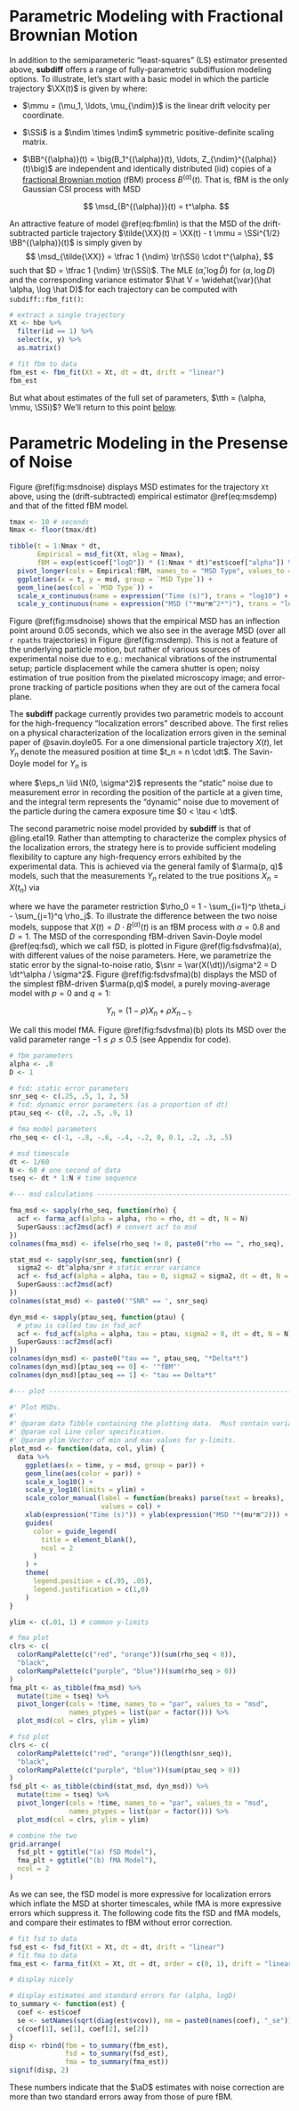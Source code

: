 # Parametric Modeling with Fractional Brownian Motion

In addition to the semiparameteric "least-squares" (LS) estimator presented above, **subdiff** offers a range of fully-parametric subdiffusion modeling options.  To illustrate, let's start with a basic model in which the particle trajectory $\XX(t)$ is given by
\begin{equation}
  \XX(t) = \mmu \cdot t + \SSi^{1/2} \BB^{(\alpha)}(t),
  (\#eq:fbmlin)
\end{equation}
where:

- $\mmu = (\mu_1, \ldots, \mu_{\ndim})$ is the linear drift velocity per coordinate.

- $\SSi$ is a $\ndim \times \ndim$ symmetric positive-definite scaling matrix.

- $\BB^{(\alpha)}(t) = \big(B_1^{(\alpha)}(t), \ldots, Z_{\ndim}^{(\alpha)}(t)\big)$ are independent and identically distributed (iid) copies of a [fractional Brownian motion](https://en.wikipedia.org/wiki/Fractional_Brownian_motion) (fBM) process $B^{(\alpha)}(t)$.  That is, fBM is the only Gaussian CSI process with MSD

	$$
	\msd_{B^{(\alpha)}}(t) = t^\alpha.
	$$

An attractive feature of model \@ref(eq:fbmlin) is that the MSD of the drift-subtracted particle trajectory $\tilde{\XX}(t) = \XX(t) - t \mmu = \SSi^{1/2} \BB^{(\alpha)}(t)$ is simply given by
$$
\msd_{\tilde{\XX}} = \tfrac 1 {\ndim} \tr(\SSi) \cdot  t^{\alpha},
$$
such that $D = \tfrac 1 {\ndim} \tr(\SSi)$.  The MLE $(\hat \alpha, \log \hat D)$ for $(\alpha, \log D)$ and the corresponding variance estimator $\hat V = \widehat{\var}(\hat \alpha, \log \hat D)$ for each trajectory can be computed with `subdiff::fbm_fit()`:

```r
# extract a single trajectory
Xt <- hbe %>%
  filter(id == 1) %>%
  select(x, y) %>%
  as.matrix()

# fit fbm to data
fbm_est <- fbm_fit(Xt = Xt, dt = dt, drift = "linear")
fbm_est
```

But what about estimates of the full set of parameters, $\tth = (\alpha, \mmu, \SSi)$?  We'll return to this point [below](#deltamethod).

# Parametric Modeling in the Presense of Noise

Figure \@ref(fig:msdnoise) displays MSD estimates for the trajectory `Xt` above, using the (drift-subtracted) empirical estimator \@ref(eq:msdemp) and that of the fitted fBM model. 

```r
tmax <- 10 # seconds
Nmax <- floor(tmax/dt)

tibble(t = 1:Nmax * dt,
       Empirical = msd_fit(Xt, nlag = Nmax),
       fBM = exp(est$coef["logD"]) * (1:Nmax * dt)^est$coef["alpha"]) %>%
  pivot_longer(cols = Empirical:fBM, names_to = "MSD Type", values_to = "msd") %>%
  ggplot(aes(x = t, y = msd, group = `MSD Type`)) +
  geom_line(aes(col = `MSD Type`)) +
  scale_x_continuous(name = expression("Time (s)"), trans = "log10") +
  scale_y_continuous(name = expression("MSD ("*mu*m^2*")"), trans = "log10")  
```

Figure \@ref(fig:msdnoise) shows that the empirical MSD has an inflection point around 0.05 seconds, which we also see in the average MSD (over all `r npaths` trajectories) in Figure \@ref(fig:msdemp).  This is not a feature of the underlying particle motion, but rather of various sources of experimental noise due to e.g.: mechanical vibrations of the instrumental setup;  particle displacement while the camera shutter is open; noisy estimation of true position from the pixelated microscopy image; and error-prone tracking of particle positions when they are out of the camera focal plane.  

The **subdiff** package currently provides two parametric models to account for the high-frequency "localization errors" described above.  The first relies on a physical characterization of the localization errors given in the seminal paper of @savin.doyle05.  For a one dimensional particle trajectory $X(t)$, let $Y_n$ denote the measured position at time $t_n = n \cdot \dt$.  The Savin-Doyle model for $Y_n$ is

\begin{equation}
Y_n = \frac 1 \tau \int_0^{\tau} X(t_n - s) \ud s + \eps_n,
(\#eq:fsd)
\end{equation}

where $\eps_n \iid \N(0, \sigma^2)$ represents the "static" noise due to measurement error in recording the position of the particle at a given time, and the integral term represents the "dynamic" noise due to movement of the particle during the camera exposure time $0 < \tau < \dt$. 

The second parametric noise model provided by **subdiff** is that of @ling.etal19.  Rather than attempting to characterize the complex physics of the localization errors, the strategy here is to provide sufficient modeling flexibility to capture any high-frequency errors exhibited by the experimental data.  This is achieved via the general family of $\arma(p, q)$ models, such that the measurements $Y_n$ related to the true positions $X_n = X(t_n)$ via

\begin{equation}
Y_n = \sum_{i=1}^p \theta_i Y_{n-i} + \sum_{j=0}^q \rho_j X_{n-j},
\end{equation}

where we have the parameter restriction $\rho_0 = 1 - \sum_{i=1}^p \theta_i - \sum_{j=1}^q \rho_j$.  To illustrate the difference between the two noise models, suppose that $X(t) = D \cdot B^{(\alpha)}(t)$ is an fBM process with $\alpha = 0.8$ and $D = 1$.  The MSD of the corresponding fBM-driven Savin-Doyle model \@ref(eq:fsd), which we call fSD, is plotted in Figure \@ref(fig:fsdvsfma)(a), with different values of the noise parameters.  Here, we parametrize the static error by the signal-to-noise ratio, $\snr = \var(X(\dt))/\sigma^2 = D \dt^\alpha / \sigma^2$.  Figure \@ref(fig:fsdvsfma)(b) displays the MSD of the simplest fBM-driven $\arma(p,q)$ model, a purely moving-average model with $p = 0$ and $q = 1$:

$$
Y_n = (1-\rho) X_n + \rho X_{n-1}.
$$

We call this model fMA. Figure \@ref(fig:fsdvsfma)(b) plots its MSD over the valid parameter range $-1 \le \rho \le 0.5$ (see Appendix for code).

```r
# fbm parameters
alpha <- .8
D <- 1

# fsd: static error parameters
snr_seq <- c(.25, .5, 1, 2, 5)
# fsd: dynamic error parameters (as a proportion of dt)
ptau_seq <- c(0, .2, .5, .9, 1)

# fma model parameters
rho_seq <- c(-1, -.8, -.6, -.4, -.2, 0, 0.1, .2, .3, .5)

# msd timescale
dt <- 1/60
N <- 60 # one second of data
tseq <- dt * 1:N # time sequence

#--- msd calculations ----------------------------------------------------------

fma_msd <- sapply(rho_seq, function(rho) {
  acf <- farma_acf(alpha = alpha, rho = rho, dt = dt, N = N)
  SuperGauss::acf2msd(acf) # convert acf to msd
})
colnames(fma_msd) <- ifelse(rho_seq != 0, paste0("rho == ", rho_seq), '"fBM"')

stat_msd <- sapply(snr_seq, function(snr) {
  sigma2 <- dt^alpha/snr # static error variance
  acf <- fsd_acf(alpha = alpha, tau = 0, sigma2 = sigma2, dt = dt, N = N)
  SuperGauss::acf2msd(acf)
})
colnames(stat_msd) <- paste0('"SNR" == ', snr_seq)

dyn_msd <- sapply(ptau_seq, function(ptau) {
  # ptau is called tau in fsd_acf
  acf <- fsd_acf(alpha = alpha, tau = ptau, sigma2 = 0, dt = dt, N = N)
  SuperGauss::acf2msd(acf)
})
colnames(dyn_msd) <- paste0("tau == ", ptau_seq, "*Delta*t")
colnames(dyn_msd)[ptau_seq == 0] <- '"fBM"'
colnames(dyn_msd)[ptau_seq == 1] <- "tau == Delta*t"

#--- plot ----------------------------------------------------------------------

#' Plot MSDs.
#'
#' @param data Tibble containing the plotting data.  Must contain variables `time`, `msd` and `par`.
#' @param col Line color specification.
#' @param ylim Vector of min and max values for y-limits.
plot_msd <- function(data, col, ylim) {
  data %>%
    ggplot(aes(x = time, y = msd, group = par)) +
    geom_line(aes(color = par)) +
    scale_x_log10() +
    scale_y_log10(limits = ylim) +
    scale_color_manual(label = function(breaks) parse(text = breaks),
                       values = col) +
    xlab(expression("Time (s)")) + ylab(expression("MSD "*(mu*m^2))) +
    guides(
      color = guide_legend(
        title = element_blank(),
        ncol = 2
      )
    ) +
    theme(
      legend.position = c(.95, .05),
      legend.justification = c(1,0)
    )
}

ylim <- c(.01, 1) # common y-limits

# fma plot
clrs <- c(
  colorRampPalette(c("red", "orange"))(sum(rho_seq < 0)),
  "black",
  colorRampPalette(c("purple", "blue"))(sum(rho_seq > 0))
)
fma_plt <- as_tibble(fma_msd) %>%
  mutate(time = tseq) %>%
  pivot_longer(cols = !time, names_to = "par", values_to = "msd",
               names_ptypes = list(par = factor())) %>%
  plot_msd(col = clrs, ylim = ylim)

# fsd plot
clrs <- c(
  colorRampPalette(c("red", "orange"))(length(snr_seq)),
  "black",
  colorRampPalette(c("purple", "blue"))(sum(ptau_seq > 0))
)
fsd_plt <- as_tibble(cbind(stat_msd, dyn_msd)) %>%
  mutate(time = tseq) %>%
  pivot_longer(cols = !time, names_to = "par", values_to = "msd",
               names_ptypes = list(par = factor())) %>%
  plot_msd(col = clrs, ylim = ylim)

# combine the two
grid.arrange(
  fsd_plt + ggtitle("(a) fSD Model"),
  fma_plt + ggtitle("(b) fMA Model"),
  ncol = 2
)

```
As we can see, the fSD model is more expressive for localization errors which inflate the MSD at shorter timescales, while fMA is more expressive errors which suppress it.  The following code fits the fSD and fMA models, and compare their estimates to fBM without error correction.

```r
# fit fsd to data
fsd_est <- fsd_fit(Xt = Xt, dt = dt, drift = "linear")
# fit fma to data
fma_est <- farma_fit(Xt = Xt, dt = dt, order = c(0, 1), drift = "linear")

# display nicely

# display estimates and standard errors for (alpha, logD) 
to_summary <- function(est) {
  coef <- est$coef
  se <- setNames(sqrt(diag(est$vcov)), nm = paste0(names(coef), "_se"))
  c(coef[1], se[1], coef[2], se[2])
}
disp <- rbind(fbm = to_summary(fbm_est),
              fsd = to_summary(fsd_est),
              fma = to_summary(fma_est))
signif(disp, 2)
```

These numbers indicate that the $\aD$ estimates with noise correction are more than two standard errors away from those of pure fBM.
